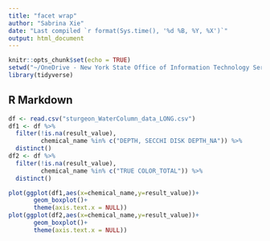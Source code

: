 ```yaml
---
title: "facet wrap"
author: "Sabrina Xie"
date: "Last compiled `r format(Sys.time(), '%d %B, %Y, %X')`"
output: html_document
---
```


```r
knitr::opts_chunk$set(echo = TRUE)
setwd("~/OneDrive - New York State Office of Information Technology Services/Rscripts/Wallkill/")
library(tidyverse)
```

## R Markdown

```r

df <- read.csv("sturgeon_WaterColumn_data_LONG.csv")
df1 <- df %>% 
  filter(!is.na(result_value),
         chemical_name %in% c("DEPTH, SECCHI DISK DEPTH_NA")) %>% 
  distinct()
df2 <- df %>% 
  filter(!is.na(result_value),
         chemical_name %in% c("TRUE COLOR_TOTAL")) %>% 
  distinct()

plot(ggplot(df1,aes(x=chemical_name,y=result_value))+
       geom_boxplot()+
       theme(axis.text.x = NULL))
plot(ggplot(df2,aes(x=chemical_name,y=result_value))+
       geom_boxplot()+
       theme(axis.text.x = NULL))

```

